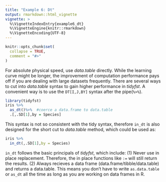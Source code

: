 ---
title: "Example 6: Dt"
output: rmarkdown::html_vignette
vignette: >
  %\VignetteIndexEntry{example6_dt}
  %\VignetteEngine{knitr::rmarkdown}
  %\VignetteEncoding{UTF-8}
---

```{r, include = FALSE}
knitr::opts_chunk$set(
  collapse = TRUE,
  comment = "#>"
)
```
  For absolute physical speed, use *data.table* directly. While the learning curve might be longer, the improvement of computation performance pays off if you are dealing with large datasets frequently. There are several ways to cut into *data.table* syntax to gain higher performance in *tidyfst*. A convenient way is to use the `DT[I,J,BY]` syntax after the pipe(`%>%`).
```{r setup}
library(tidyfst)
iris %>% 
  as_dt()%>%  #coerce a data.frame to data.table
  .[,.SD[1],by = Species]

```
  This syntax is not so consistent with the tidy syntax, therefore `in_dt` is also designed for the short cut to *data.table* method, which could be used as:
```{r}
iris %>% 
  in_dt(,.SD[1],by = Species)
```
  
  `in_dt` follows the basic principals of *tidyfst*, which include: (1) Never use in place replacement. Therefore, the in place functions like `:=` will still return the results. (2) Always recieves a data frame (data.frame/tibble/data.table) and returns a data.table. This means you don't have to write `as.data.table` or `as_dt` all the time as long as you are working on data frames in R.
 
  
